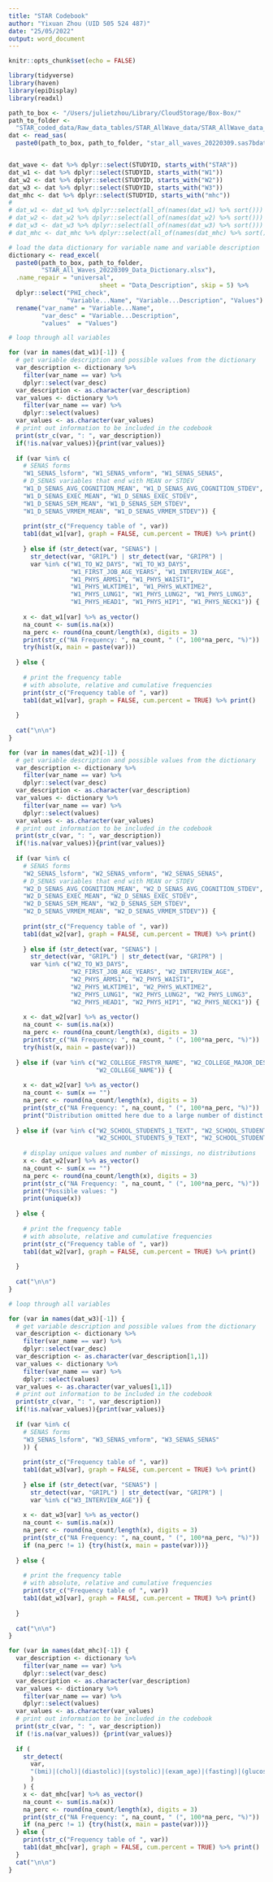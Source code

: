 ```yaml
---
title: "STAR Codebook"
author: "Yixuan Zhou (UID 505 524 487)"
date: "25/05/2022"
output: word_document
---
```


```r
knitr::opts_chunk$set(echo = FALSE)
```

```r
library(tidyverse)
library(haven)
library(epiDisplay)
library(readxl)
```

```r
path_to_box <- "/Users/julietzhou/Library/CloudStorage/Box-Box/"
path_to_folder <- 
  "STAR_coded_data/Raw_data_tables/STAR_AllWave_data/STAR_AllWave_data_20220310/"
dat <- read_sas(
  paste0(path_to_box, path_to_folder, "star_all_waves_20220309.sas7bdat"))


dat_wave <- dat %>% dplyr::select(STUDYID, starts_with("STAR"))
dat_w1 <- dat %>% dplyr::select(STUDYID, starts_with("W1"))
dat_w2 <- dat %>% dplyr::select(STUDYID, starts_with("W2"))
dat_w3 <- dat %>% dplyr::select(STUDYID, starts_with("W3"))
dat_mhc <- dat %>% dplyr::select(STUDYID, starts_with("mhc"))
# 
# dat_w1 <- dat_w1 %>% dplyr::select(all_of(names(dat_w1) %>% sort()))
# dat_w2 <- dat_w2 %>% dplyr::select(all_of(names(dat_w2) %>% sort()))
# dat_w3 <- dat_w3 %>% dplyr::select(all_of(names(dat_w3) %>% sort()))
# dat_mhc <- dat_mhc %>% dplyr::select(all_of(names(dat_mhc) %>% sort()))
```

```r
# load the data dictionary for variable name and variable description
dictionary <- read_excel(
  paste0(path_to_box, path_to_folder, 
         "STAR_All_Waves_20220309_Data_Dictionary.xlsx"), 
  .name_repair = "universal", 
                         sheet = "Data_Description", skip = 5) %>%
  dplyr::select("PHI_check", 
                "Variable...Name", "Variable...Description", "Values") %>% 
  rename("var_name" = "Variable...Name", 
         "var_desc" = "Variable...Description", 
         "values"  = "Values")
```

```r
# loop through all variables

for (var in names(dat_w1)[-1]) {
  # get variable description and possible values from the dictionary
  var_description <- dictionary %>% 
    filter(var_name == var) %>% 
    dplyr::select(var_desc)
  var_description <- as.character(var_description)
  var_values <- dictionary %>% 
    filter(var_name == var) %>% 
    dplyr::select(values)
  var_values <- as.character(var_values)
  # print out information to be included in the codebook
  print(str_c(var, ": ", var_description))
  if(!is.na(var_values)){print(var_values)} 
  
  if (var %in% c(
    # SENAS forms
    "W1_SENAS_lsform", "W1_SENAS_vmform", "W1_SENAS_SENAS", 
    # D_SENAS variables that end with MEAN or STDEV 
    "W1_D_SENAS_AVG_COGNITION_MEAN", "W1_D_SENAS_AVG_COGNITION_STDEV",
    "W1_D_SENAS_EXEC_MEAN", "W1_D_SENAS_EXEC_STDEV", 
    "W1_D_SENAS_SEM_MEAN", "W1_D_SENAS_SEM_STDEV", 
    "W1_D_SENAS_VRMEM_MEAN", "W1_D_SENAS_VRMEM_STDEV")) {
    
    print(str_c("Frequency table of ", var))
    tab1(dat_w1[var], graph = FALSE, cum.percent = TRUE) %>% print()
    
    } else if (str_detect(var, "SENAS") | 
      str_detect(var, "GRIPL") | str_detect(var, "GRIPR") | 
      var %in% c("W1_TO_W2_DAYS", "W1_TO_W3_DAYS", 
                 "W1_FIRST_JOB_AGE_YEARS", "W1_INTERVIEW_AGE", 
                 "W1_PHYS_ARMS1", "W1_PHYS_WAIST1", 
                 "W1_PHYS_WLKTIME1", "W1_PHYS_WLKTIME2",
                 "W1_PHYS_LUNG1", "W1_PHYS_LUNG2", "W1_PHYS_LUNG3",
                 "W1_PHYS_HEAD1", "W1_PHYS_HIP1", "W1_PHYS_NECK1")) {
    
    x <- dat_w1[var] %>% as_vector()
    na_count <- sum(is.na(x))
    na_perc <- round(na_count/length(x), digits = 3)
    print(str_c("NA Frequency: ", na_count, " (", 100*na_perc, "%)"))
    try(hist(x, main = paste(var)))
    
  } else {
    
    # print the frequency table
    # with absolute, relative and cumulative frequencies
    print(str_c("Frequency table of ", var))
    tab1(dat_w1[var], graph = FALSE, cum.percent = TRUE) %>% print()
    
  }
  
  cat("\n\n")
}
```

```r
for (var in names(dat_w2)[-1]) {
  # get variable description and possible values from the dictionary
  var_description <- dictionary %>% 
    filter(var_name == var) %>% 
    dplyr::select(var_desc)
  var_description <- as.character(var_description)
  var_values <- dictionary %>% 
    filter(var_name == var) %>% 
    dplyr::select(values)
  var_values <- as.character(var_values)
  # print out information to be included in the codebook
  print(str_c(var, ": ", var_description))
  if(!is.na(var_values)){print(var_values)} 
  
  if (var %in% c(
    # SENAS forms
    "W2_SENAS_lsform", "W2_SENAS_vmform", "W2_SENAS_SENAS", 
    # D_SENAS variables that end with MEAN or STDEV 
    "W2_D_SENAS_AVG_COGNITION_MEAN", "W2_D_SENAS_AVG_COGNITION_STDEV",
    "W2_D_SENAS_EXEC_MEAN", "W2_D_SENAS_EXEC_STDEV", 
    "W2_D_SENAS_SEM_MEAN", "W2_D_SENAS_SEM_STDEV", 
    "W2_D_SENAS_VRMEM_MEAN", "W2_D_SENAS_VRMEM_STDEV")) {
    
    print(str_c("Frequency table of ", var))
    tab1(dat_w2[var], graph = FALSE, cum.percent = TRUE) %>% print()
    
    } else if (str_detect(var, "SENAS") | 
      str_detect(var, "GRIPL") | str_detect(var, "GRIPR") | 
      var %in% c("W2_TO_W3_DAYS", 
                 "W2_FIRST_JOB_AGE_YEARS", "W2_INTERVIEW_AGE", 
                 "W2_PHYS_ARMS1", "W2_PHYS_WAIST1", 
                 "W2_PHYS_WLKTIME1", "W2_PHYS_WLKTIME2",
                 "W2_PHYS_LUNG1", "W2_PHYS_LUNG2", "W2_PHYS_LUNG3",
                 "W2_PHYS_HEAD1", "W2_PHYS_HIP1", "W2_PHYS_NECK1")) {
    
    x <- dat_w2[var] %>% as_vector()
    na_count <- sum(is.na(x))
    na_perc <- round(na_count/length(x), digits = 3)
    print(str_c("NA Frequency: ", na_count, " (", 100*na_perc, "%)"))
    try(hist(x, main = paste(var)))
        
  } else if (var %in% c("W2_COLLEGE_FRSTYR_NAME", "W2_COLLEGE_MAJOR_DESC",
                        "W2_COLLEGE_NAME")) {
    
    x <- dat_w2[var] %>% as_vector()
    na_count <- sum(x == "")
    na_perc <- round(na_count/length(x), digits = 3)
    print(str_c("NA Frequency: ", na_count, " (", 100*na_perc, "%)"))
    print("Distribution omitted here due to a large number of distinct values")
    
  } else if (var %in% c("W2_SCHOOL_STUDENTS_1_TEXT", "W2_SCHOOL_STUDENTS_6_TEXT",
                        "W2_SCHOOL_STUDENTS_9_TEXT", "W2_SCHOOL_STUDENTS_12_TEXT")) {
    
    # display unique values and number of missings, no distributions 
    x <- dat_w2[var] %>% as_vector()
    na_count <- sum(x == "")
    na_perc <- round(na_count/length(x), digits = 3)
    print(str_c("NA Frequency: ", na_count, " (", 100*na_perc, "%)"))
    print("Possible values: ")
    print(unique(x))
    
  } else {
    
    # print the frequency table
    # with absolute, relative and cumulative frequencies
    print(str_c("Frequency table of ", var))
    tab1(dat_w2[var], graph = FALSE, cum.percent = TRUE) %>% print()
    
  }
  
  cat("\n\n")
}
```

```r
# loop through all variables

for (var in names(dat_w3)[-1]) {
  # get variable description and possible values from the dictionary
  var_description <- dictionary %>% 
    filter(var_name == var) %>% 
    dplyr::select(var_desc) 
  var_description <- as.character(var_description[1,1])
  var_values <- dictionary %>% 
    filter(var_name == var) %>% 
    dplyr::select(values)
  var_values <- as.character(var_values[1,1])
  # print out information to be included in the codebook
  print(str_c(var, ": ", var_description))
  if(!is.na(var_values)){print(var_values)} 
  
  if (var %in% c(
    # SENAS forms
    "W3_SENAS_lsform", "W3_SENAS_vmform", "W3_SENAS_SENAS"
    )) {
    
    print(str_c("Frequency table of ", var))
    tab1(dat_w3[var], graph = FALSE, cum.percent = TRUE) %>% print()
    
    } else if (str_detect(var, "SENAS") | 
      str_detect(var, "GRIPL") | str_detect(var, "GRIPR") | 
      var %in% c("W3_INTERVIEW_AGE")) {
    
    x <- dat_w3[var] %>% as_vector()
    na_count <- sum(is.na(x))
    na_perc <- round(na_count/length(x), digits = 3)
    print(str_c("NA Frequency: ", na_count, " (", 100*na_perc, "%)"))
    if (na_perc != 1) {try(hist(x, main = paste(var)))}
    
  } else {
    
    # print the frequency table
    # with absolute, relative and cumulative frequencies
    print(str_c("Frequency table of ", var))
    tab1(dat_w3[var], graph = FALSE, cum.percent = TRUE) %>% print()
    
  }
  
  cat("\n\n")
}
```

```r
for (var in names(dat_mhc)[-1]) {
  var_description <- dictionary %>% 
    filter(var_name == var) %>% 
    dplyr::select(var_desc)
  var_description <- as.character(var_description)
  var_values <- dictionary %>% 
    filter(var_name == var) %>% 
    dplyr::select(values)
  var_values <- as.character(var_values)
  # print out information to be included in the codebook
  print(str_c(var, ": ", var_description))
  if (!is.na(var_values)) {print(var_values)} 
  
  if (
    str_detect(
      var, 
      "(bmi)|(chol)|(diastolic)|(systolic)|(exam_age)|(fasting)|(glucose)|(height)|(weight)"
      )
    ) {
    x <- dat_mhc[var] %>% as_vector()
    na_count <- sum(is.na(x))
    na_perc <- round(na_count/length(x), digits = 3)
    print(str_c("NA Frequency: ", na_count, " (", 100*na_perc, "%)"))
    if (na_perc != 1) {try(hist(x, main = paste(var)))}
  } else {
    print(str_c("Frequency table of ", var))
    tab1(dat_mhc[var], graph = FALSE, cum.percent = TRUE) %>% print()
  }
  cat("\n\n")
}


```

